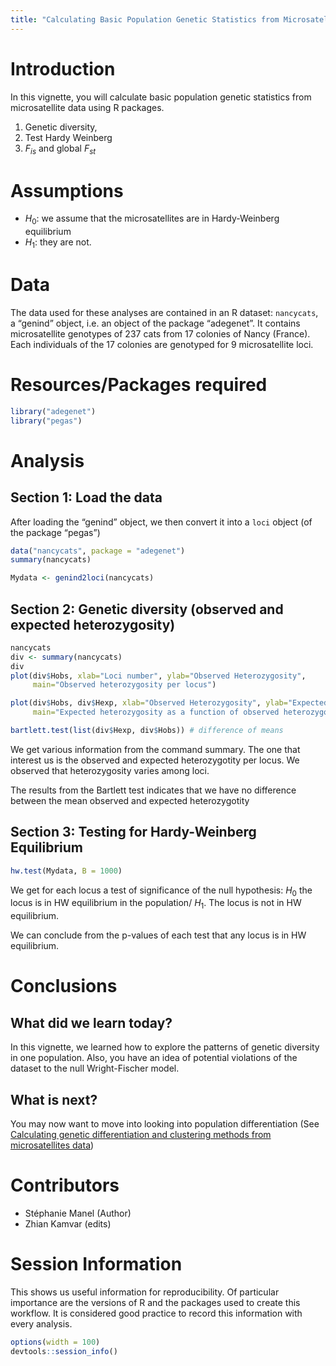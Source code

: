 ```yaml
---
title: "Calculating Basic Population Genetic Statistics from Microsatellite Data"
---
```


# Introduction

In this vignette, you will calculate basic population genetic statistics from microsatellite data using R packages. 

1. Genetic diversity,
2. Test Hardy Weinberg 
3. $F_{is}$ and global $F_{st}$

# Assumptions

- $H_0$: we assume that the microsatellites are in Hardy-Weinberg equilibrium
- $H_1$: they are not.



# Data

The data used for these analyses are contained in an R dataset: `nancycats`, a "genind" object, i.e. an object of the package "adegenet".
It contains microsatellite genotypes of 237 cats from 17 colonies of Nancy (France). Each individuals of the 17 colonies are genotyped for 9 microsatellite loci.  


# Resources/Packages required

```r
library("adegenet")
library("pegas")
```

# Analysis

## Section 1: Load the data

After loading the "genind" object, we then convert it into a `loci` object (of the package "pegas")

```r
data("nancycats", package = "adegenet")  
summary(nancycats)
```


```r
Mydata <- genind2loci(nancycats)
```


## Section 2: Genetic diversity (observed and expected heterozygosity)   


```r
nancycats  
div <- summary(nancycats)
div
plot(div$Hobs, xlab="Loci number", ylab="Observed Heterozygosity", 
	 main="Observed heterozygosity per locus")

plot(div$Hobs, div$Hexp, xlab="Observed Heterozygosity", ylab="Expected Heterozygosity", 
     main="Expected heterozygosity as a function of observed heterozygosity per locus")

bartlett.test(list(div$Hexp, div$Hobs)) # difference of means 
```

We get various information from the command summary. 
The one that interest us is the observed and expected heterozygotity per locus.
We observed that heterozygosity varies among loci.

The results from the Bartlett test indicates that we have no difference between the mean observed and expected heterozygotity

## Section 3: Testing for Hardy-Weinberg Equilibrium

```r
hw.test(Mydata, B = 1000)
```

We get for each locus a test of significance of the null hypothesis: $H_0$ the
locus is in HW equilibrium in the population/ $H_1$. The locus is not in HW equilibrium.

We can conclude from the p-values of each test that any locus is in HW equilibrium.

# Conclusions

## What did we learn today?

In this vignette, we learned how to explore the patterns of genetic diversity in one population.
Also, you have an idea of potential violations of the dataset to the null Wright-Fischer model.

## What is next?

You may now want to move into looking into population differentiation (See [Calculating genetic differentiation and clustering methods from microsatellites data](2015-12-15-microsatellite-differentiation.html))


# Contributors

- Stéphanie Manel (Author)
- Zhian Kamvar (edits)
 

# Session Information

This shows us useful information for reproducibility. Of particular importance are the versions of R and the packages used to create this workflow. It is considered good practice to record this information with every analysis.

```r
options(width = 100)
devtools::session_info()
```



